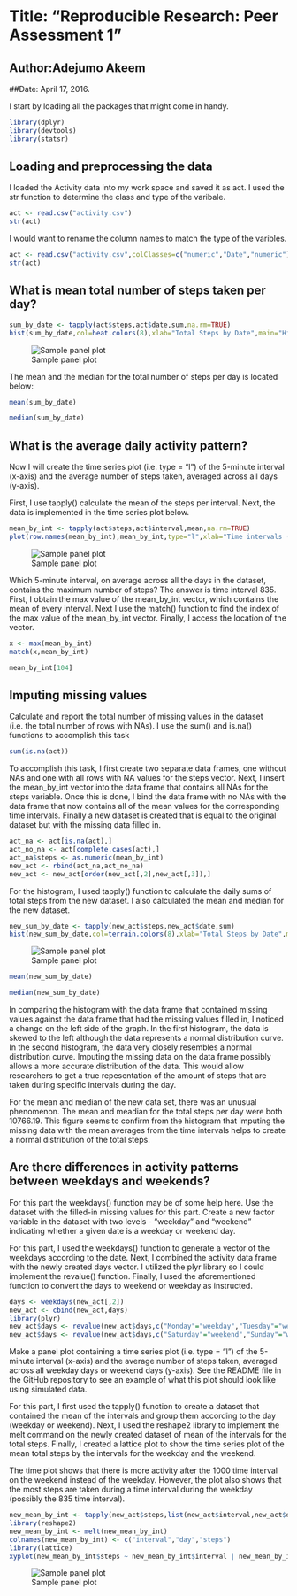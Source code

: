 
# Title: "Reproducible Research: Peer Assessment 1"
## Author:Adejumo Akeem
##Date: April 17, 2016.



I start by loading all the packages that might come in handy.

```r
library(dplyr)
library(devtools)
library(statsr)
```

## Loading and preprocessing the data
I loaded the Activity data into my work space and saved it as act. I used the str function to determine the class and type of the varibale.

```r
act <- read.csv("activity.csv")
str(act)
```
I would want to rename the column names to match the type of the varibles.

```r
act <- read.csv("activity.csv",colClasses=c("numeric","Date","numeric"))
str(act)

```



## What is mean total number of steps taken per day?

```r
sum_by_date <- tapply(act$steps,act$date,sum,na.rm=TRUE)
hist(sum_by_date,col=heat.colors(8),xlab="Total Steps by Date",main="Histogram of Total Steps by Date")

```

![Sample panel plot](instructions_fig/hist.png) 

The mean and the median for the total number of steps per day is located below:
```r
mean(sum_by_date)
```

```r
median(sum_by_date)
```


## What is the average daily activity pattern?

Now I will create the time series plot (i.e. type = "l") of the 5-minute interval (x-axis) and the average number of steps taken, averaged across all days (y-axis).

First, I use tapply() calculate the mean of the steps per interval. Next, the data is implemented in the time series plot below.
```r
mean_by_int <- tapply(act$steps,act$interval,mean,na.rm=TRUE)
plot(row.names(mean_by_int),mean_by_int,type="l",xlab="Time intervals (in minutes)",ylab="Average of Total Steps",main="Time Series Plot of the Average of Total Steps in a Day")
```

![Sample panel plot](instructions_fig/shak.png) 

Which 5-minute interval, on average across all the days in the dataset, contains the maximum number of steps? The answer is time interval 835. First, I obtain the max value of the mean_by_int vector, which contains the mean of every interval. Next I use the match() function to find the index of the max value of the mean_by_int vector. Finally, I access the location of the vector.
```r
x <- max(mean_by_int)
match(x,mean_by_int)

```

```r
mean_by_int[104]

```



## Imputing missing values

Calculate and report the total number of missing values in the dataset (i.e. the total number of rows with NAs). I use the sum() and is.na() functions to accomplish this task
```r
sum(is.na(act))
```

To accomplish this task, I first create two separate data frames, one without NAs and one with all rows with NA values for the steps vector. Next, I insert the mean_by_int vector into the data frame that contains all NAs for the steps variable. Once this is done, I bind the data frame with no NAs with the data frame that now contains all of the mean values for the corresponding time intervals. Finally a new dataset is created that is equal to the original dataset but with the missing data filled in.

```r
act_na <- act[is.na(act),]
act_no_na <- act[complete.cases(act),]
act_na$steps <- as.numeric(mean_by_int)
new_act <- rbind(act_na,act_no_na)
new_act <- new_act[order(new_act[,2],new_act[,3]),]
```

For the histogram, I used tapply() function to calculate the daily sums of total steps from the new dataset. I also calculated the mean and median for the new dataset.
```r
new_sum_by_date <- tapply(new_act$steps,new_act$date,sum)
hist(new_sum_by_date,col=terrain.colors(8),xlab="Total Steps by Date",main="Adjusted Histogram of Total Steps by Date (no missing values)")

```

![Sample panel plot](instructions_fig/second_hist.png) 

```r
mean(new_sum_by_date)
```

```r
median(new_sum_by_date)
```

In comparing the histogram with the data frame that contained missing values against the data frame that had the missing values filled in, I noticed a change on the left side of the graph. In the first histogram, the data is skewed to the left although the data represents a normal distribution curve. In the second histogram, the data very closely resembles a normal distribution curve. Imputing the missing data on the data frame possibly allows a more accurate distribution of the data. This would allow researchers to get a true repesentation of the amount of steps that are taken during specific intervals during the day.

For the mean and median of the new data set, there was an unusual phenomenon. The mean and meadian for the total steps per day were both 10766.19. This figure seems to confirm from the histogram that imputing the missing data with the mean averages from the time intervals helps to create a normal distribution of the total steps.

## Are there differences in activity patterns between weekdays and weekends?

For this part the weekdays() function may be of some help here. Use the dataset with the filled-in missing values for this part. Create a new factor variable in the dataset with two levels - "weekday" and "weekend" indicating whether a given date is a weekday or weekend day.

For this part, I used the weekdays() function to generate a vector of the weekdays according to the date. Next, I combined the activity data frame with the newly created days vector. I utilized the plyr library so I could implement the revalue() function. Finally, I used the aforementioned function to convert the days to weekend or weekday as instructed.

```r
days <- weekdays(new_act[,2])
new_act <- cbind(new_act,days)
library(plyr)
new_act$days <- revalue(new_act$days,c("Monday"="weekday","Tuesday"="weekday","Wednesday"="weekday","Thursday"="weekday","Friday"="weekday"))
new_act$days <- revalue(new_act$days,c("Saturday"="weekend","Sunday"="weekend"))

```
Make a panel plot containing a time series plot (i.e. type = "l") of the 5-minute interval (x-axis) and the average number of steps taken, averaged across all weekday days or weekend days (y-axis). See the README file in the GitHub repository to see an example of what this plot should look like using simulated data.

For this part, I first used the tapply() function to create a dataset that contained the mean of the intervals and group them according to the day (weekday or weekend). Next, I used the reshape2 library to implement the melt command on the newly created dataset of mean of the intervals for the total steps. Finally, I created a lattice plot to show the time series plot of the mean total steps by the intervals for the weekday and the weekend.

The time plot shows that there is more activity after the 1000 time interval on the weekend instead of the weekday. However, the plot also shows that the most steps are taken during a time interval during the weekday (possibly the 835 time interval).
```r
new_mean_by_int <- tapply(new_act$steps,list(new_act$interval,new_act$days),mean)
library(reshape2)
new_mean_by_int <- melt(new_mean_by_int)
colnames(new_mean_by_int) <- c("interval","day","steps")
library(lattice)
xyplot(new_mean_by_int$steps ~ new_mean_by_int$interval | new_mean_by_int$day, layout=c(1,2),type="l",main="Time Series Plot of the Average of Total Steps (weekday vs. weekend)",xlab="Time intervals (in minutes)",ylab="Average of Total Steps")

```

![Sample panel plot](instructions_fig/lastshak.png)

